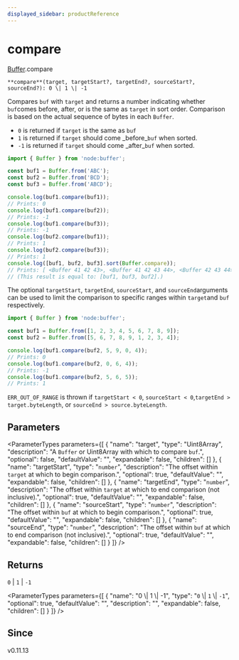 ```yaml
---
displayed_sidebar: productReference
---
```



# compare

[Buffer](../../interfaces/Buffer.mdx).compare

`**compare**(target, targetStart?, targetEnd?, sourceStart?, sourceEnd?): 0 \| 1 \| -1`

Compares `buf` with `target` and returns a number indicating whether `buf`comes before, after, or is the same as `target` in sort order.
Comparison is based on the actual sequence of bytes in each `Buffer`.

* `0` is returned if `target` is the same as `buf`
* `1` is returned if `target` should come \_before\_`buf` when sorted.
* `-1` is returned if `target` should come \_after\_`buf` when sorted.

```js
import { Buffer } from 'node:buffer';

const buf1 = Buffer.from('ABC');
const buf2 = Buffer.from('BCD');
const buf3 = Buffer.from('ABCD');

console.log(buf1.compare(buf1));
// Prints: 0
console.log(buf1.compare(buf2));
// Prints: -1
console.log(buf1.compare(buf3));
// Prints: -1
console.log(buf2.compare(buf1));
// Prints: 1
console.log(buf2.compare(buf3));
// Prints: 1
console.log([buf1, buf2, buf3].sort(Buffer.compare));
// Prints: [ <Buffer 41 42 43>, <Buffer 41 42 43 44>, <Buffer 42 43 44> ]
// (This result is equal to: [buf1, buf3, buf2].)
```

The optional `targetStart`, `targetEnd`, `sourceStart`, and `sourceEnd`arguments can be used to limit the comparison to specific ranges within `target`and `buf` respectively.

```js
import { Buffer } from 'node:buffer';

const buf1 = Buffer.from([1, 2, 3, 4, 5, 6, 7, 8, 9]);
const buf2 = Buffer.from([5, 6, 7, 8, 9, 1, 2, 3, 4]);

console.log(buf1.compare(buf2, 5, 9, 0, 4));
// Prints: 0
console.log(buf1.compare(buf2, 0, 6, 4));
// Prints: -1
console.log(buf1.compare(buf2, 5, 6, 5));
// Prints: 1
```

`ERR_OUT_OF_RANGE` is thrown if `targetStart < 0`, `sourceStart < 0`,`targetEnd > target.byteLength`, or `sourceEnd > source.byteLength`.

## Parameters

<ParameterTypes parameters={[
  {
    "name": "target",
    "type": "Uint8Array",
    "description": "A `Buffer` or Uint8Array with which to compare `buf`.",
    "optional": false,
    "defaultValue": "",
    "expandable": false,
    "children": []
  },
  {
    "name": "targetStart",
    "type": "`number`",
    "description": "The offset within `target` at which to begin comparison.",
    "optional": true,
    "defaultValue": "",
    "expandable": false,
    "children": []
  },
  {
    "name": "targetEnd",
    "type": "`number`",
    "description": "The offset within `target` at which to end comparison (not inclusive).",
    "optional": true,
    "defaultValue": "",
    "expandable": false,
    "children": []
  },
  {
    "name": "sourceStart",
    "type": "`number`",
    "description": "The offset within `buf` at which to begin comparison.",
    "optional": true,
    "defaultValue": "",
    "expandable": false,
    "children": []
  },
  {
    "name": "sourceEnd",
    "type": "`number`",
    "description": "The offset within `buf` at which to end comparison (not inclusive).",
    "optional": true,
    "defaultValue": "",
    "expandable": false,
    "children": []
  }
]} />

## Returns

`0` \| `1` \| `-1`

<ParameterTypes parameters={[
  {
    "name": "0 \\| 1 \\| -1",
    "type": "`0` \\| `1` \\| `-1`",
    "optional": true,
    "defaultValue": "",
    "description": "",
    "expandable": false,
    "children": []
  }
]} />

## Since

v0.11.13
